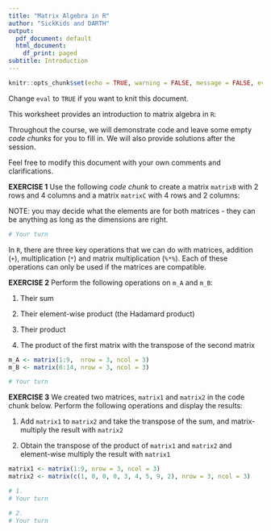 ```yaml
---
title: "Matrix Algebra in R"
author: "SickKids and DARTH"
output:
  pdf_document: default
  html_document:
    df_print: paged
subtitle: Introduction
---
```


```r
knitr::opts_chunk$set(echo = TRUE, warning = FALSE, message = FALSE, eval = FALSE)
```

Change `eval` to `TRUE` if you want to knit this document.

This worksheet provides an introduction to matrix algebra in `R`:

Throughout the course, we will demonstrate code and leave some empty *code chunks* for you to fill in. We will also provide solutions after the session.

Feel free to modify this document with your own comments and clarifications. 

**EXERCISE 1** Use the following *code chunk* to create a matrix `matrixB` with 2 rows and 4 columns and a matrix `matrixC` with 4 rows and 2 columns:

NOTE: you may decide what the elements are for both matrices - they can be anything as long as the dimensions are right.

```r
# Your turn

```

In `R`, there are three key operations that we can do with matrices, addition (`+`), multiplication (`*`) and matrix multiplication (`%*%`). Each of these operations can only be used if the matrices are compatible.

**EXERCISE 2** Perform the following operations on `m_A` and `m_B`:

1) Their sum

2) Their element-wise product (the Hadamard product)

3) Their product

4) The product of the first matrix with the transpose of the second matrix

```r
m_A <- matrix(1:9,  nrow = 3, ncol = 3)
m_B <- matrix(6:14, nrow = 3, ncol = 3)
```

```r
# Your turn

```

**EXERCISE 3** We created two matrices, `matrix1` and `matrix2` in the code chunk below. Perform the following operations and display the results:

1) Add `matrix1` to `matrix2` and take the transpose of the sum, and matrix-multiply the result with `matrix2`

2) Obtain the transpose of the product of `matrix1` and `matrix2` and element-wise multiply the result with `matrix1`

```r
matrix1 <- matrix(1:9, nrow = 3, ncol = 3)
matrix2 <- matrix(c(1, 0, 0, 0, 3, 4, 5, 9, 2), nrow = 3, ncol = 3)

# 1.
# Your turn

# 2.
# Your turn

```


